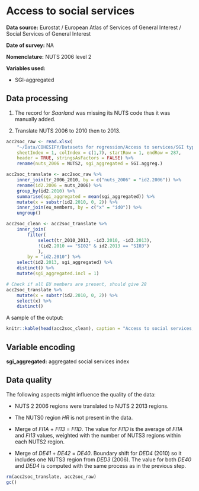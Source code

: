 # Access to social services

**Data source:** Eurostat / European Atlas of Services of General Interest / Social Services of General Interest

**Date of survey:** NA

**Nomenclature:** NUTS 2006 level 2

**Variables used:**

+ SGI-aggregated

## Data processing

1. The record for *Saarland* was missing its NUTS code thus it was manually added.

2. Translate NUTS 2006 to 2010 then to 2013.

```r
acc2soc_raw <- read.xlsx(
    "~/Data/COHESIFY/Datasets for regression/Access to services/SGI typology.xlsx",
    sheetIndex = 1, colIndex = c(1,7), startRow = 1, endRow = 287, 
    header = TRUE, stringsAsFactors = FALSE) %>% 
    rename(nuts_2006 = NUTS2, sgi_aggregated = SGI.aggreg.)
```

```r
acc2soc_translate <- acc2soc_raw %>% 
    inner_join(tr_2006_2010, by = c("nuts_2006" = "id2.2006")) %>% 
    rename(id2.2006 = nuts_2006) %>% 
    group_by(id2.2010) %>% 
    summarise(sgi_aggregated = mean(sgi_aggregated)) %>% 
    mutate(x = substr(id2.2010, 0, 2)) %>% 
    inner_join(eu_members, by = c("x" = "id0")) %>% 
    ungroup()

acc2soc_clean <- acc2soc_translate %>% 
    inner_join(
        filter(
            select(tr_2010_2013, -id3.2010, -id3.2013),
            !(id2.2010 == "SI02" & id2.2013 == "SI03")
            ),
        by = "id2.2010") %>% 
    select(id2.2013, sgi_aggregated) %>% 
    distinct() %>% 
    mutate(sgi_aggregated.incl = 1)
```

```r
# Check if all EU members are present, should give 28
acc2soc_translate %>%
    mutate(x = substr(id2.2010, 0, 2)) %>% 
    select(x) %>% 
    distinct()
```

A sample of the output:

```r
knitr::kable(head(acc2soc_clean), caption = "Access to social services, NUTS 2013 level 2")
```

## Variable encoding

**sgi_aggregated:** aggregated social services index

## Data quality

The following aspects might influence the quality of the data:

+ NUTS 2 2006 regions were translated to NUTS 2 2013 regions.

+ The NUTS0 region *HR* is not present in the data.

+ Merge of *FI1A* + *FI13* = *FI1D*. The value for *FI1D* is the average of *FI1A* and *FI13* values, weighted with the number of NUTS3 regions within each NUTS2 region.

+ Merge of *DE41* + *DE42* = *DE40*. Boundary shift for *DED4* (2010) so it includes one NUTS3 region from *DED3* (2006). The value for both *DE40* and *DED4* is computed with the same process as in the previous step.

```r
rm(acc2soc_translate, acc2soc_raw)
gc()
```

